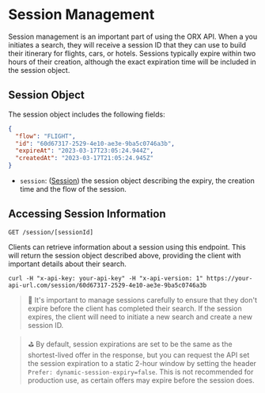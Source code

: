 # Session Management

Session management is an important part of using the ORX API. When a you initiates a search, they will receive a session ID that they can use to build their itinerary for flights, cars, or hotels. Sessions typically expire within two hours of their creation, although the exact expiration time will be included in the session object.

## Session Object

The session object includes the following fields:

```json copy
{
  "flow": "FLIGHT",
  "id": "60d67317-2529-4e10-ae3e-9ba5c0746a3b",
  "expireAt": "2023-03-17T23:05:24.944Z",
  "createdAt": "2023-03-17T21:05:24.945Z"
}
```
- `session`: ([Session](/versions/v5/glossary#session)) the session object describing the expiry, the creation time and the flow of the session.  

## Accessing Session Information

`GET /session/[sessionId]`

Clients can retrieve information about a session using this endpoint. This will return the session object described above, providing the client with important details about their search.

```shell copy
curl -H "x-api-key: your-api-key" -H "x-api-version: 1" https://your-api-url.com/session/60d67317-2529-4e10-ae3e-9ba5c0746a3b
```

> 🧨 It's important to manage sessions carefully to ensure that they don't expire before the client has completed their search. If the session expires, the client will need to initiate a new search and create a new session ID.

> ⛳ By default, session expirations are set to be the same as the shortest-lived offer in the response, but you can request the API set the session expiration to a static 2-hour window by setting the header `Prefer: dynamic-session-expiry=false`. This is not recommended for production use, as certain offers may expire before the session does.
